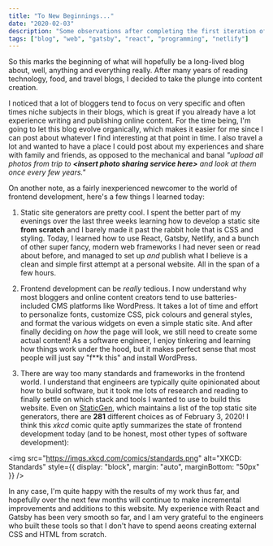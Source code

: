 ```yaml
---
title: "To New Beginnings..."
date: "2020-02-03"
description: "Some observations after completing the first iteration of my personal website and blog."
tags: ["blog", "web", "gatsby", "react", "programming", "netlify"]
---
```


So this marks the beginning of what will hopefully be a long-lived blog about, well, anything and everything really. After many years of reading technology, food, and travel blogs, I decided to take the plunge into content creation.

I noticed that a lot of bloggers tend to focus on very specific and often times niche subjects in their blogs, which is great if you already have a lot experience writing and publishing online content. For the time being, I'm going to let this blog evolve organically, which makes it easier for me since I can post about whatever I find interesting at that point in time. I also travel a lot and wanted to have a place I could post about my experiences and share with family and friends, as opposed to the mechanical and banal _"upload all photos from trip to **<insert photo sharing service here\>** and look at them once every few years."_

On another note, as a fairly inexperienced newcomer to the world of frontend development, here's a few things I learned today:

1. Static site generators are pretty cool. I spent the better part of my evenings over the last three weeks learning how to develop a static site **from scratch** and I barely made it past the rabbit hole that is CSS and styling. Today, I learned how to use React, Gatsby, Netlify, and a bunch of other super fancy, modern web frameworks I had never seen or read about before, and managed to set up _and_ publish what I believe is a clean and simple first attempt at a personal website. All in the span of a few hours.

1. Frontend development can be _really_ tedious. I now understand why most bloggers and online content creators tend to use batteries-included CMS platforms like WordPress. It takes a lot of time and effort to personalize fonts, customize CSS, pick colours and general styles, and format the various widgets on even a simple static site. And after finally deciding on _how_ the page will look, we still need to create some actual content! As a software engineer, I enjoy tinkering and learning how things work under the hood, but it makes perfect sense that most people will just say "f\*\*k this" and install WordPress.

1. There are way too many standards and frameworks in the frontend world. I understand that engineers are typically quite opinionated about how to build software, but it took me lots of research and reading to finally settle on which stack and tools I wanted to use to build this website. Even on [StaticGen](https://www.staticgen.com/), which maintains a list of the top static site generators, there are **281** different choices as of February 3, 2020! I think this _xkcd_ comic quite aptly summarizes the state of frontend development today (and to be honest, most other types of software development):

<img
  src="https://imgs.xkcd.com/comics/standards.png"
  alt="XKCD: Standards"
  style={{ display: "block", margin: "auto", marginBottom: "50px" }}
/>

In any case, I'm quite happy with the results of my work thus far, and hopefully over the next few months will continue to make incremental improvements and additions to this website. My experience with React and Gatsby has been very smooth so far, and I am very grateful to the engineers who built these tools so that I don't have to spend aeons creating external CSS and HTML from scratch.
